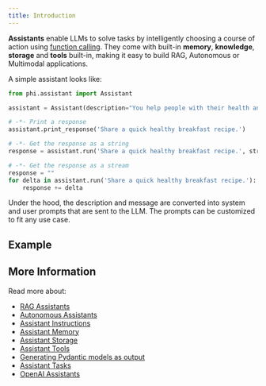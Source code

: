 ```yaml
---
title: Introduction
---
```


**Assistants** enable LLMs to solve tasks by intelligently choosing a course of action using [function calling](https://platform.openai.com/docs/guides/function-calling). They come with built-in **memory**, **knowledge**, **storage** and **tools** built-in, making it easy to build RAG, Autonomous or Multimodal applications.

A simple assistant looks like:

```python assistant.py
from phi.assistant import Assistant

assistant = Assistant(description="You help people with their health and fitness goals.")

# -*- Print a response
assistant.print_response('Share a quick healthy breakfast recipe.')

# -*- Get the response as a string
response = assistant.run('Share a quick healthy breakfast recipe.', stream=False)

# -*- Get the response as a stream
response = ""
for delta in assistant.run('Share a quick healthy breakfast recipe.'):
    response += delta
```

Under the hood, the description and message are converted into system and user prompts that are sent to the LLM. The prompts can be customized to fit any use case.

## Example

<Snippet file="run-assistant-steps.mdx" />

## More Information

Read more about:

- [RAG Assistants](/blocks/assistant/rag)
- [Autonomous Assistants](/blocks/assistant/auto)
- [Assistant Instructions](/blocks/assistant/instructions)
- [Assistant Memory](/blocks/assistant/memory)
- [Assistant Storage](/blocks/assistant/storage)
- [Assistant Tools](/blocks/assistant/tools)
- [Generating Pydantic models as output](/blocks/assistant/pydantic-output)
- [Assistant Tasks](/blocks/assistant/tasks)
- [OpenAI Assistants](/blocks/assistant/openai)
